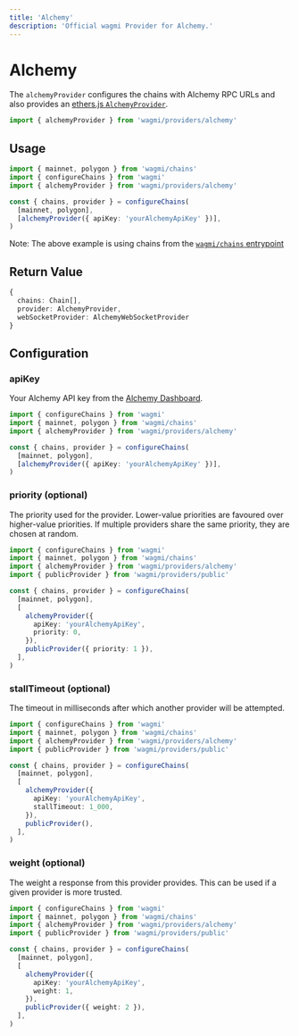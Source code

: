 ```yaml
---
title: 'Alchemy'
description: 'Official wagmi Provider for Alchemy.'
---
```



# Alchemy

The `alchemyProvider` configures the chains with Alchemy RPC URLs and also provides an [ethers.js `AlchemyProvider`](https://docs.ethers.io/v5/api/providers/api-providers/#AlchemyProvider).

```ts
import { alchemyProvider } from 'wagmi/providers/alchemy'
```

## Usage

```ts
import { mainnet, polygon } from 'wagmi/chains'
import { configureChains } from 'wagmi'
import { alchemyProvider } from 'wagmi/providers/alchemy'

const { chains, provider } = configureChains(
  [mainnet, polygon],
  [alchemyProvider({ apiKey: 'yourAlchemyApiKey' })],
)
```

Note: The above example is using chains from the [`wagmi/chains` entrypoint](/react/chains#wagmichains)

## Return Value

```ts
{
  chains: Chain[],
  provider: AlchemyProvider,
  webSocketProvider: AlchemyWebSocketProvider
}
```

## Configuration

### apiKey

Your Alchemy API key from the [Alchemy Dashboard](https://dashboard.alchemyapi.io/).

```ts {7}
import { configureChains } from 'wagmi'
import { mainnet, polygon } from 'wagmi/chains'
import { alchemyProvider } from 'wagmi/providers/alchemy'

const { chains, provider } = configureChains(
  [mainnet, polygon],
  [alchemyProvider({ apiKey: 'yourAlchemyApiKey' })],
)
```

### priority (optional)

The priority used for the provider. Lower-value priorities are favoured over higher-value priorities. If multiple providers share the same priority, they are chosen at random.

```ts {11,13}
import { configureChains } from 'wagmi'
import { mainnet, polygon } from 'wagmi/chains'
import { alchemyProvider } from 'wagmi/providers/alchemy'
import { publicProvider } from 'wagmi/providers/public'

const { chains, provider } = configureChains(
  [mainnet, polygon],
  [
    alchemyProvider({
      apiKey: 'yourAlchemyApiKey',
      priority: 0,
    }),
    publicProvider({ priority: 1 }),
  ],
)
```

### stallTimeout (optional)

The timeout in milliseconds after which another provider will be attempted.

```ts {11}
import { configureChains } from 'wagmi'
import { mainnet, polygon } from 'wagmi/chains'
import { alchemyProvider } from 'wagmi/providers/alchemy'
import { publicProvider } from 'wagmi/providers/public'

const { chains, provider } = configureChains(
  [mainnet, polygon],
  [
    alchemyProvider({
      apiKey: 'yourAlchemyApiKey',
      stallTimeout: 1_000,
    }),
    publicProvider(),
  ],
)
```

### weight (optional)

The weight a response from this provider provides. This can be used if a given provider is more trusted.

```ts {11,13}
import { configureChains } from 'wagmi'
import { mainnet, polygon } from 'wagmi/chains'
import { alchemyProvider } from 'wagmi/providers/alchemy'
import { publicProvider } from 'wagmi/providers/public'

const { chains, provider } = configureChains(
  [mainnet, polygon],
  [
    alchemyProvider({
      apiKey: 'yourAlchemyApiKey',
      weight: 1,
    }),
    publicProvider({ weight: 2 }),
  ],
)
```
